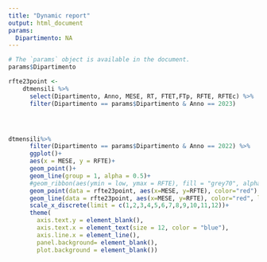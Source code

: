 ```yaml
---
title: "Dynamic report"
output: html_document
params:
  Dipartimento: NA
---
```


```r
# The `params` object is available in the document.
params$Dipartimento
```



```r

rfte23point <- 
    dtmensili %>%
      select(Dipartimento, Anno, MESE, RT, FTET,FTp, RFTE, RFTEc) %>%  
      filter(Dipartimento == params$Dipartimento & Anno == 2023)




dtmensili%>% 
      filter(Dipartimento == params$Dipartimento & Anno == 2022) %>% 
      ggplot()+
      aes(x = MESE, y = RFTE)+
      geom_point()+
      geom_line(group = 1, alpha = 0.5)+
      #geom_ribbon(aes(ymin = low, ymax = RFTE), fill = "grey70", alpha = 0.3) +
      geom_point(data = rfte23point, aes(x=MESE, y=RFTE), color="red") +
      geom_line(data = rfte23point, aes(x=MESE, y=RFTE), color="red", lty=3)+
      scale_x_discrete(limit = c(1,2,3,4,5,6,7,8,9,10,11,12))+
      theme(
        axis.text.y = element_blank(),
        axis.text.x = element_text(size = 12, color = "blue"),
        axis.line.x = element_line(),
        panel.background= element_blank(),
        plot.background = element_blank())

```